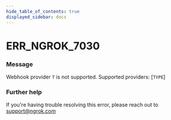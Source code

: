 ```yaml
---
hide_table_of_contents: true
displayed_sidebar: docs
---
```



# ERR_NGROK_7030

### Message
Webhook provider `T` is not supported.  Supported providers: [`TYPE`]

<ErrorDetails error='err_ngrok_7030' />


### Further help
If you're having trouble resolving this error, please reach out to [support@ngrok.com](mailto:support@ngrok.com?subject=Help%20with%20ERR_NGROK_7030)

